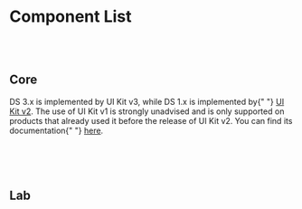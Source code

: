 



<Meta title="Get Started/Component List" />

# Component List

<br />
<br />

## Core

<p>
  DS 3.x is implemented by UI Kit v3, while DS 1.x is implemented by{" "}
  <a href="https://lumada-design.github.io/uikit/master/?path=/docs/*">UI Kit v2</a>. The use of UI
  Kit v1 is strongly unadvised and is only supported on products that already used it before the
  release of UI Kit v2. You can find its documentation{" "}
  <a href="https://lumada-design.github.io/uikit/v1.x/">here</a>.
</p>

<br />

<ComponentsTable tableData={coreTableData} tableColumnsConfig={coreComponentTableConfig} />

<br />
<br />

## Lab

<br />

<ComponentsTable tableData={labComponentData} tableColumnsConfig={labComponentTableConfig} />

